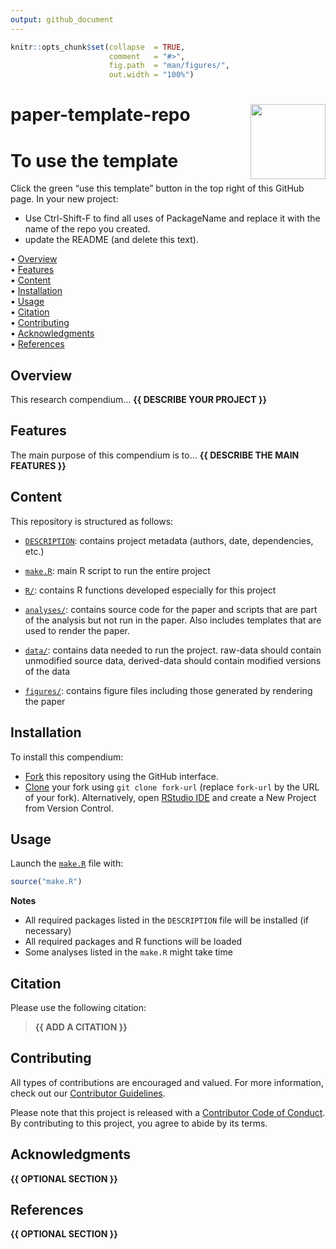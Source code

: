 ```yaml
---
output: github_document
---
```


<!-- README.md is generated from README.Rmd. Please edit that file -->


```r
knitr::opts_chunk$set(collapse  = TRUE,
                      comment   = "#>",
                      fig.path  = "man/figures/",
                      out.width = "100%")
```



paper-template-repo <img src="man/figures/compendium-sticker.png" align="right" style="float:right; height:120px;"/>
=========================================================

<!-- badges: start -->
<!-- badges: end -->

# To use the template
Click the green "use this template" button in the top right of this GitHub page. 
In your new project:

- Use Ctrl-Shift-F to find all uses of PackageName and replace it with the name of the repo you created. 
- update the README (and delete this text).

<p align="left">
  • <a href="#overview">Overview</a><br>
  • <a href="#features">Features</a><br>
  • <a href="#content">Content</a><br>
  • <a href="#installation">Installation</a><br>
  • <a href="#usage">Usage</a><br>
  • <a href="#citation">Citation</a><br>
  • <a href="#contributing">Contributing</a><br>
  • <a href="#acknowledgments">Acknowledgments</a><br>
  • <a href="#references">References</a>
</p>



## Overview

This research compendium... **{{ DESCRIBE YOUR PROJECT }}**



## Features

The main purpose of this compendium is to... **{{ DESCRIBE THE MAIN FEATURES }}**



## Content

This repository is structured as follows:

- [`DESCRIPTION`](https://github.com/LandSciTech/PackageName/tree/main/DESCRIPTION):
contains project metadata (authors, date, dependencies, etc.)

- [`make.R`](https://github.com/LandSciTech/PackageName/tree/main/make.R):
main R script to run the entire project

- [`R/`](https://github.com/LandSciTech/PackageName/tree/main/R):
contains R functions developed especially for this project

- [`analyses/`](https://github.com/LandSciTech/PackageName/tree/main/analyses):
contains source code for the paper and scripts that are part of the analysis but not run in the paper. Also includes templates that are used to render the paper. 

- [`data/`](https://github.com/LandSciTech/PackageName/tree/main/data):
contains data needed to run the project. raw-data should contain unmodified source data, derived-data should contain modified versions of the data

- [`figures/`](https://github.com/LandSciTech/PackageName/tree/main/figures):
contains figure files including those generated by rendering the paper





## Installation

To install this compendium:

- [Fork](https://docs.github.com/en/get-started/quickstart/contributing-to-projects) 
this repository using the GitHub interface.
- [Clone](https://docs.github.com/en/repositories/creating-and-managing-repositories/cloning-a-repository) 
your fork using `git clone fork-url` (replace `fork-url` by the URL of your fork). 
Alternatively, open [RStudio IDE](https://posit.co/products/open-source/rstudio/) 
and create a New Project from Version Control.



## Usage

Launch the [`make.R`](https://github.com/LandSciTech/PackageName/tree/main/make.R)
file with:

```r
source("make.R")
```

**Notes**

- All required packages listed in the `DESCRIPTION` file will be installed (if necessary)
- All required packages and R functions will be loaded
- Some analyses listed in the `make.R` might take time



## Citation

Please use the following citation: 

> **{{ ADD A CITATION }}**



## Contributing

All types of contributions are encouraged and valued. For more information, 
check out our [Contributor Guidelines](https://github.com/LandSciTech/PackageName/blob/main/CONTRIBUTING.md).

Please note that this project is released with a 
[Contributor Code of Conduct](https://contributor-covenant.org/version/2/1/CODE_OF_CONDUCT.html). 
By contributing to this project, you agree to abide by its terms.



## Acknowledgments

**{{ OPTIONAL SECTION }}**



## References

**{{ OPTIONAL SECTION }}**
